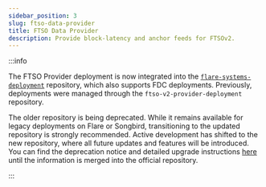 ```yaml
---
sidebar_position: 3
slug: ftso-data-provider
title: FTSO Data Provider
description: Provide block-latency and anchor feeds for FTSOv2.
---
```


:::info

The FTSO Provider deployment is now integrated into the [`flare-systems-deployment`](https://github.com/flare-foundation/flare-systems-deployment) repository, which also supports FDC deployments. Previously, deployments were managed through the `ftso-v2-provider-deployment` repository.

The older repository is being deprecated. While it remains available for legacy deployments on Flare or Songbird, transitioning to the updated repository is strongly recommended. Active development has shifted to the new repository, where all future updates and features will be introduced. You can find the deprecation notice and detailed upgrade instructions [here](https://github.com/flare-foundation/ftso-v2-provider-deployment/tree/0.3.1-deprecation.2) until the information is merged into the official repository.

:::

